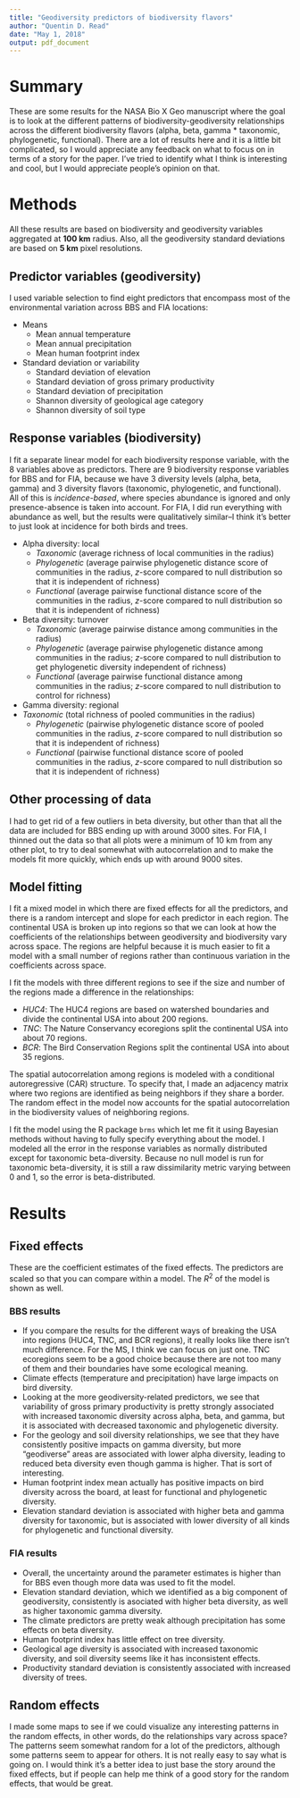 ```yaml
---
title: "Geodiversity predictors of biodiversity flavors"
author: "Quentin D. Read"
date: "May 1, 2018"
output: pdf_document
---
```


# Summary

These are some results for the NASA Bio X Geo manuscript where the goal is to look at the different patterns of biodiversity-geodiversity relationships across the different biodiversity flavors (alpha, beta, gamma * taxonomic, phylogenetic, functional). There are a lot of results here and it is a little bit complicated, so I would appreciate any feedback on what to focus on in terms of a story for the paper. I've tried to identify what I think is interesting and cool, but I would appreciate people's opinion on that.

# Methods

All these results are based on biodiversity and geodiversity variables aggregated at **100 km** radius. Also, all the geodiversity standard deviations are based on **5 km** pixel resolutions.

## Predictor variables (geodiversity)

I used variable selection to find eight predictors that encompass most of the environmental variation across BBS and FIA locations:

* Means
  + Mean annual temperature
  + Mean annual precipitation
  + Mean human footprint index
* Standard deviation or variability
  + Standard deviation of elevation
  + Standard deviation of gross primary productivity
  + Standard deviation of precipitation
  + Shannon diversity of geological age category
  + Shannon diversity of soil type

## Response variables (biodiversity)

I fit a separate linear model for each biodiversity response variable, with the 8 variables above as predictors. There are 9 biodiversity response variables for BBS and for FIA, because we have 3 diversity levels (alpha, beta, gamma) and 3 diversity flavors (taxonomic, phylogenetic, and functional). All of this is *incidence-based*, where species abundance is ignored and only presence-absence is taken into account. For FIA, I did run everything with abundance as well, but the results were qualitatively similar--I think it's better to just look at incidence for both birds and trees.

* Alpha diversity: local
  + *Taxonomic* (average richness of local communities in the radius)
  + *Phylogenetic* (average pairwise phylogenetic distance score of communities in the radius, *z*-score compared to null distribution so that it is independent of richness)
  + *Functional* (average pairwise functional distance score of the communities in the radius, *z*-score compared to null distribution so that it is independent of richness)
* Beta diversity: turnover
  + *Taxonomic* (average pairwise distance among communities in the radius)
  + *Phylogenetic* (average pairwise phylogenetic distance among communities in the radius; *z*-score compared to null distribution to get phylogenetic diversity independent of richness)
  + *Functional* (average pairwise functional distance among communities in the radius; *z*-score compared to null distribution to control for richness)
* Gamma diversity: regional
+ *Taxonomic* (total richness of pooled communities in the radius)
  + *Phylogenetic* (pairwise phylogenetic distance score of pooled communities in the radius, *z*-score compared to null distribution so that it is independent of richness)
  + *Functional* (pairwise functional distance score of pooled communities in the radius, *z*-score compared to null distribution so that it is independent of richness)

## Other processing of data

I had to get rid of a few outliers in beta diversity, but other than that all the data are included for BBS ending up with around 3000 sites. For FIA, I thinned out the data so that all plots were a minimum of 10 km from any other plot, to try to deal somewhat with autocorrelation and to make the models fit more quickly, which ends up with around 9000 sites.
  
## Model fitting

I fit a mixed model in which there are fixed effects for all the predictors, and there is a random intercept and slope for each predictor in each region. The continental USA is broken up into regions so that we can look at how the coefficients of the relationships between geodiversity and biodiversity vary across space. The regions are helpful because it is much easier to fit a model with a small number of regions rather than continuous variation in the coefficients across space.

I fit the models with three different regions to see if the size and number of the regions made a difference in the relationships:

* *HUC4*: The HUC4 regions are based on watershed boundaries and divide the continental USA into about 200 regions.
* *TNC*: The Nature Conservancy ecoregions split the continental USA into about 70 regions.
* *BCR*: The Bird Conservation Regions split the continental USA into about 35 regions.

The spatial autocorrelation among regions is modeled with a conditional autoregressive (CAR) structure. To specify that, I made an adjacency matrix where two regions are identified as being neighbors if they share a border. The random effect in the model now accounts for the spatial autocorrelation in the biodiversity values of neighboring regions.

I fit the model using the R package `brms` which let me fit it using Bayesian methods without having to fully specify everything about the model. I modeled all the error in the response variables as normally distributed except for taxonomic beta-diversity. Because no null model is run for taxonomic beta-diversity, it is still a raw dissimilarity metric varying between 0 and 1, so the error is beta-distributed.

# Results

## Fixed effects

These are the coefficient estimates of the fixed effects. The predictors are scaled so that you can compare within a model. The $R^2$ of the model is shown as well.

### BBS results

* If you compare the results for the different ways of breaking the USA into regions (HUC4, TNC, and BCR regions), it really looks like there isn't much difference. For the MS, I think we can focus on just one. TNC ecoregions seem to be a good choice because there are not too many of them and their boundaries have some ecological meaning.
* Climate effects (temperature and precipitation) have large impacts on bird diversity.
* Looking at the more geodiversity-related predictors, we see that variability of gross primary productivity is pretty strongly associated with increased taxonomic diversity across alpha, beta, and gamma, but it is associated with decreased taxonomic and phylogenetic diversity.
* For the geology and soil diversity relationships, we see that they have consistently positive impacts on gamma diversity, but more "geodiverse" areas are associated with lower alpha diversity, leading to reduced beta diversity even though gamma is higher. That is sort of interesting.
* Human footprint index mean actually has positive impacts on bird diversity across the board, at least for functional and phylogenetic diversity. 
* Elevation standard deviation is associated with higher beta and gamma diversity for taxonomic, but is associated with lower diversity of all kinds for phylogenetic and functional diversity.

### FIA results

* Overall, the uncertainty around the parameter estimates is higher than for BBS even though more data was used to fit the model.
* Elevation standard deviation, which we identified as a big component of geodiversity, consistently is asociated with higher beta diversity, as well as higher taxonomic gamma diversity.
* The climate predictors are pretty weak although precipitation has some effects on beta diversity.
* Human footprint index has little effect on tree diversity.
* Geological age diversity is associated with increased taxonomic diversity, and soil diversity seems like it has inconsistent effects.
* Productivity standard deviation is consistently associated with increased diversity of trees.

## Random effects

I made some maps to see if we could visualize any interesting patterns in the random effects, in other words, do the relationships vary across space? The patterns seem somewhat random for a lot of the predictors, although some patterns seem to appear for others. It is not really easy to say what is going on. I would think it's a better idea to just base the story around the fixed effects, but if people can help me think of a good story for the random effects, that would be great.